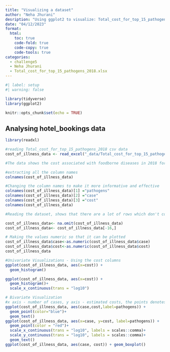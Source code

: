 ```yaml
---
title: "Visualizing a dataset"
author: "Neha Jhurani"
desription: "Using ggplot2 to visualize: Total_cost_for_top_15_pathogens_2018.xlsx"
date: "04/12/2023"
format:
  html:
    toc: true
    code-fold: true
    code-copy: true
    code-tools: true
categories:
  - challenge5
  - Neha Jhurani
  - Total_cost_for_top_15_pathogens_2018.xlsx
---
```


```r
#| label: setup
#| warning: false

library(tidyverse)
library(ggplot2)

knitr::opts_chunk$set(echo = TRUE)
```

## Analysing hotel_bookings data

```r
library(readxl)

#reading Total_cost_for_top_15_pathogens_2018 csv data
cost_of_illness_data <- read_excel("_data/Total_cost_for_top_15_pathogens_2018.xlsx")

#The data shows the cost associated with foodborne diseases in 2018 for top 15 foodborne pathogens causing the disease.

#extracting all the column names
colnames(cost_of_illness_data)

#Changing the column names to make it more informative and effective
colnames(cost_of_illness_data)[1] ="pathogens"
colnames(cost_of_illness_data)[2] ="case"
colnames(cost_of_illness_data)[3] ="cost"
colnames(cost_of_illness_data)

#Reading the dataset, shows that there are a lot of rows which don't contain any values or are NA, so, I am removing those rows. The last row is the total of the 15 pathogens, so we can remove that as well. 

cost_of_illness_data<- na.omit(cost_of_illness_data)
cost_of_illness_data<- cost_of_illness_data[-16,]

# Making the values numeric so that it can be plotted
cost_of_illness_data$case<-as.numeric(cost_of_illness_data$case)
cost_of_illness_data$cost<-as.numeric(cost_of_illness_data$cost)
cost_of_illness_data

#Univariate Visualizations - Using the cost columns
ggplot(cost_of_illness_data, aes(x=cost)) +
  geom_histogram()

ggplot(cost_of_illness_data, aes(x=cost)) +
  geom_histogram()+
  scale_x_continuous(trans = "log10")

# Bivariate Visualization 
#x axis - number of cases, y axis - estimated costs, the points denotes the pathogens associated with it 
ggplot(cost_of_illness_data, aes(case,cost,label=pathogens)) + 
  geom_point(color="blue")+
  geom_text()
ggplot(cost_of_illness_data, aes(x=case, y=cost, label=pathogens)) +
  geom_point(color = "red")+
  scale_x_continuous(trans = "log10", labels = scales::comma)+
  scale_y_continuous(trans = "log10", labels = scales::comma)+
  geom_text()
ggplot(cost_of_illness_data, aes(case, cost)) + geom_boxplot()
```